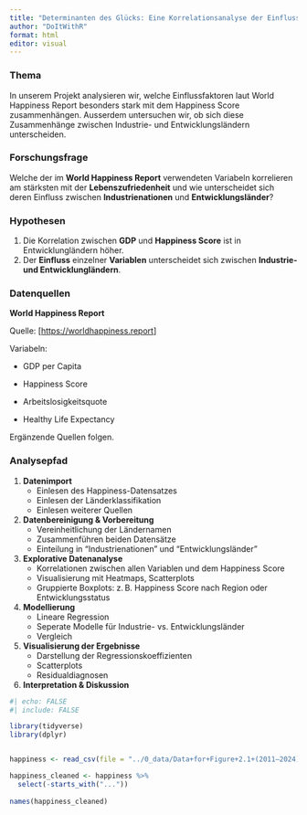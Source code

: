 ```yaml
---
title: "Determinanten des Glücks: Eine Korrelationsanalyse der Einflussfaktoren des World Happiness Reports 2025"
author: "DoItWithR"
format: html
editor: visual
---
```


### Thema

In unserem Projekt analysieren wir, welche Einflussfaktoren laut World Happiness Report besonders stark mit dem Happiness Score zusammenhängen. Ausserdem untersuchen wir, ob sich diese Zusammenhänge zwischen Industrie- und Entwicklungsländern unterscheiden.

### Forschungsfrage

Welche der im **World Happiness Report** verwendeten Variabeln korrelieren am stärksten mit der **Lebenszufriedenheit** und wie unterscheidet sich deren Einfluss zwischen **Industrienationen** und **Entwicklungsländer**?

### Hypothesen

1.  Die Korrelation zwischen **GDP** und **Happiness Score** ist in Entwicklungländern höher.
2.  Der **Einfluss** einzelner **Variablen** unterscheidet sich zwischen **Industrie- und Entwicklungländern**.

### Datenquellen

**World Happiness Report**

Quelle: \[<https://worldhappiness.report>\]

Variabeln:

-   GDP per Capita

-   Happiness Score

-   Arbeitslosigkeitsquote

-   Healthy Life Expectancy

Ergänzende Quellen folgen.

### Analysepfad

1.  **Datenimport**
    -   Einlesen des Happiness-Datensatzes
    -   Einlesen der Länderklassifikation
    -   Einlesen weiterer Quellen
2.  **Datenbereinigung & Vorbereitung**
    -   Vereinheitlichung der Ländernamen
    -   Zusammenführen beiden Datensätze
    -   Einteilung in "Industrienationen" und "Entwicklungsländer"
3.  **Explorative Datenanalyse**
    -   Korrelationen zwischen allen Variablen und dem Happiness Score
    -   Visualisierung mit Heatmaps, Scatterplots
    -   Gruppierte Boxplots: z. B. Happiness Score nach Region oder Entwicklungsstatus
4.  **Modellierung**
    -   Lineare Regression
    -   Seperate Modelle für Industrie- vs. Entwicklungsländer
    -   Vergleich
5.  **Visualisierung der Ergebnisse**
    -   Darstellung der Regressionskoeffizienten
    -   Scatterplots
    -   Residualdiagnosen
6.  **Interpretation & Diskussion**


```r
#| echo: FALSE
#| include: FALSE

library(tidyverse)
library(dplyr)


happiness <- read_csv(file = "../0_data/Data+for+Figure+2.1+(2011–2024).csv")

happiness_cleaned <- happiness %>%
  select(-starts_with("..."))
  
names(happiness_cleaned)

```

